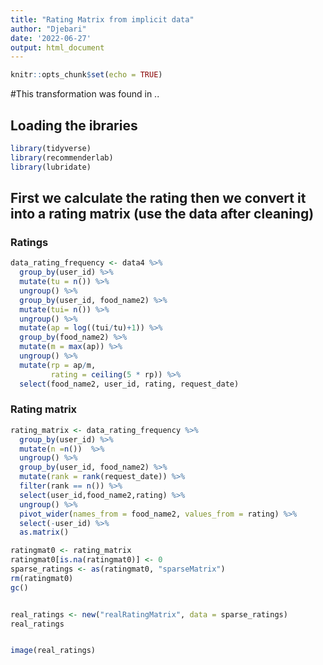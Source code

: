 ---
title: "Rating Matrix from implicit data"
author: "Djebari"
date: '2022-06-27'
output: html_document
---

```{r setup, include=FALSE}
knitr::opts_chunk$set(echo = TRUE)
```

#This transformation was found in ..

## Loading the ibraries

```{r}
library(tidyverse)
library(recommenderlab)
library(lubridate)
```

## First we calculate the rating then we convert it into a rating matrix (use the data after cleaning)

### Ratings
```{r}
data_rating_frequency <- data4 %>%
  group_by(user_id) %>%
  mutate(tu = n()) %>%
  ungroup() %>%
  group_by(user_id, food_name2) %>%
  mutate(tui= n()) %>%
  ungroup() %>%
  mutate(ap = log((tui/tu)+1)) %>%
  group_by(food_name2) %>%
  mutate(m = max(ap)) %>%
  ungroup() %>%
  mutate(rp = ap/m,
         rating = ceiling(5 * rp)) %>%
  select(food_name2, user_id, rating, request_date)

```

### Rating matrix

```{r}
rating_matrix <- data_rating_frequency %>%
  group_by(user_id) %>%
  mutate(n =n())  %>%
  ungroup() %>%
  group_by(user_id, food_name2) %>% 
  mutate(rank = rank(request_date)) %>% 
  filter(rank == n()) %>% 
  select(user_id,food_name2,rating) %>% 
  ungroup() %>% 
  pivot_wider(names_from = food_name2, values_from = rating) %>%
  select(-user_id) %>%
  as.matrix()

ratingmat0 <- rating_matrix
ratingmat0[is.na(ratingmat0)] <- 0
sparse_ratings <- as(ratingmat0, "sparseMatrix")
rm(ratingmat0)
gc()


real_ratings <- new("realRatingMatrix", data = sparse_ratings)
real_ratings


image(real_ratings)
```



